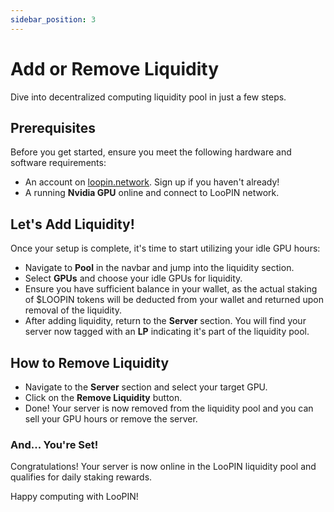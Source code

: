 ```yaml
---
sidebar_position: 3
---
```


# Add or Remove Liquidity

Dive into decentralized computing liquidity pool in just a few steps.


<div style={{ position: "relative", top: 0, left: 0, width: "100%", height: "100%", colorScheme: "dark", borderRadius: "10px" }}>
    <ReactPlayer controls url={videoUrl} />
</div>

## Prerequisites

Before you get started, ensure you meet the following hardware and software requirements:

- An account on [loopin.network](https://loopin.network). Sign up if you haven't already!
- A running **Nvidia GPU** online and connect to LooPIN network.

## Let's Add Liquidity!

Once your setup is complete, it's time to start utilizing your idle GPU hours:
- Navigate to **Pool** in the navbar and jump into the liquidity section.
- Select **GPUs** and choose your idle GPUs for liquidity.
- Ensure you have sufficient balance in your wallet, as the actual staking of $LOOPIN tokens will be deducted from your wallet and returned upon removal of the liquidity.
- After adding liquidity, return to the **Server** section. You will find your server now tagged with an **LP** indicating it's part of the liquidity pool.

## How to Remove Liquidity

- Navigate to the **Server** section and select your target GPU.
- Click on the **Remove Liquidity** button.
- Done! Your server is now removed from the liquidity pool and you can sell your GPU hours or remove the server.

### And... You're Set!

Congratulations! Your server is now online in the LooPIN liquidity pool and qualifies for daily staking rewards.

Happy computing with LooPIN!

